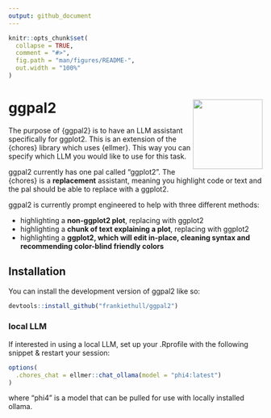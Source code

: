 ```yaml
---
output: github_document
---
```


<!-- README.md is generated from README.Rmd. Please edit that file -->

```r
knitr::opts_chunk$set(
  collapse = TRUE,
  comment = "#>",
  fig.path = "man/figures/README-",
  out.width = "100%"
)
```

# ggpal2 <img src="man/figures/logo.png" align="right" height="138" alt="" />

<!-- badges: start -->
<!-- badges: end -->

The purpose of {ggpal2} is to have an LLM assistant specifically for ggplot2. This is an extension of the {chores} library which uses {ellmer}. This way you can specify which LLM you would like to use for this task. 

ggpal2 currently has one pal called "ggplot2". The {chores} is a **replacement** assistant, meaning you highlight code or text and the pal should be able to replace with a ggplot2. 

ggpal2 is currently prompt engineered to help with three different methods:     

 - highlighting a **non-ggplot2 plot**, replacing with ggplot2    
 - highlighting a **chunk of text explaining a plot**, replacing with ggplot2    
 - highlighting a **ggplot2, which will edit in-place, cleaning syntax and recommending color-blind friendly colors**   


## Installation

You can install the development version of ggpal2 like so:

``` r
devtools::install_github("frankiethull/ggpal2")
```

### local LLM

If interested in using a local LLM, set up your .Rprofile with the following snippet & restart your session:

```r
options(
  .chores_chat = ellmer::chat_ollama(model = "phi4:latest")
)
```

where "phi4" is a model that can be pulled for use with locally installed ollama.
